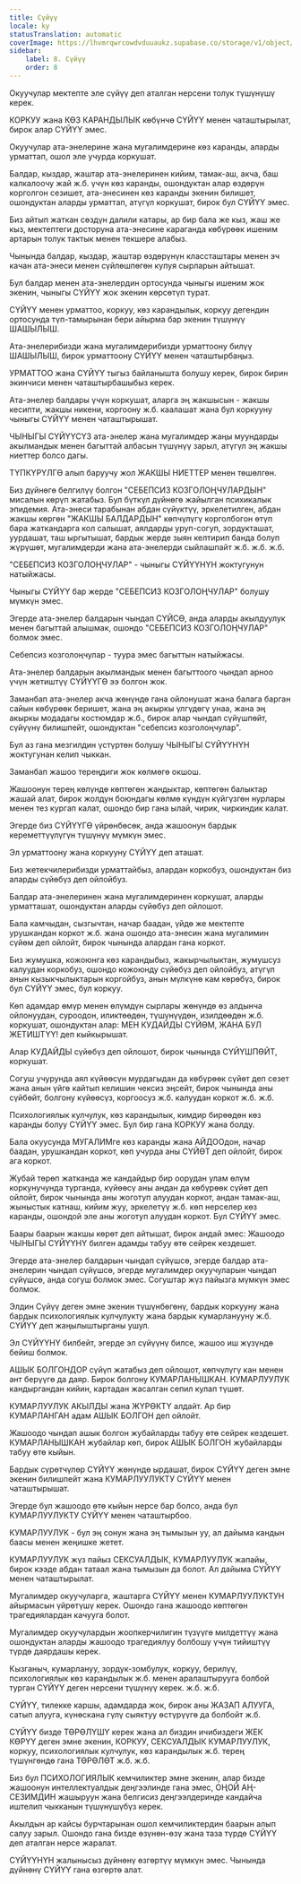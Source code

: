 ```yaml
---
title: Сүйүү
locale: ky
statusTranslation: automatic
coverImage: https://lhvmrqwrcowdvduuaukz.supabase.co/storage/v1/object/public/strapi-uploads/small_cover-educacion-fundamental.webp-2d51a7828a2b1309555be27f7e2a61a0.webp
sidebar:
    label: 8. Сүйүү
    order: 8
---
```

Окуучулар мектепте эле сүйүү деп аталган нерсени толук түшүнүшү керек.

КОРКУУ жана КӨЗ КАРАНДЫЛЫК көбүнчө СҮЙҮҮ менен чаташтырылат, бирок алар СҮЙҮҮ эмес.

Окуучулар ата-энелерине жана мугалимдерине көз каранды, аларды урматтап, ошол эле учурда коркушат.

Балдар, кыздар, жаштар ата-энелеринен кийим, тамак-аш, акча, баш калкалоочу жай ж.б. үчүн көз каранды, ошондуктан алар өздөрүн корголгон сезишет, ата-энесинен көз каранды экенин билишет, ошондуктан аларды урматтап, атүгүл коркушат, бирок бул СҮЙҮҮ эмес.

Биз айтып жаткан сөздүн далили катары, ар бир бала же кыз, жаш же кыз, мектептеги досторуна ата-энесине караганда көбүрөөк ишеним артарын толук тактык менен текшере алабыз.

Чынында балдар, кыздар, жаштар өздөрүнүн классташтары менен эч качан ата-энеси менен сүйлөшпөгөн купуя сырларын айтышат.

Бул балдар менен ата-энелердин ортосунда чыныгы ишеним жок экенин, чыныгы СҮЙҮҮ жок экенин көрсөтүп турат.

СҮЙҮҮ менен урматтоо, коркуу, көз карандылык, коркуу дегендин ортосунда түп-тамырынан бери айырма бар экенин түшүнүү ШАШЫЛЫШ.

Ата-энелерибизди жана мугалимдерибизди урматтоону билүү ШАШЫЛЫШ, бирок урматтоону СҮЙҮҮ менен чаташтырбаңыз.

УРМАТТОО жана СҮЙҮҮ тыгыз байланышта болушу керек, бирок бирин экинчиси менен чаташтырбашыбыз керек.

Ата-энелер балдары үчүн коркушат, аларга эң жакшысын - жакшы кесипти, жакшы никени, коргоону ж.б. каалашат жана бул коркууну чыныгы СҮЙҮҮ менен чаташтырышат.

ЧЫНЫГЫ СҮЙҮҮСҮЗ ата-энелер жана мугалимдер жаңы муундарды акылмандык менен багыттай албасын түшүнүү зарыл, атүгүл эң жакшы ниеттер болсо дагы.

ТҮПКҮРҮЛГӨ алып баруучу жол ЖАКШЫ НИЕТТЕР менен төшөлгөн.

Биз дүйнөгө белгилүү болгон "СЕБЕПСИЗ КОЗГОЛОҢЧУЛАРДЫН" мисалын көрүп жатабыз. Бул бүткүл дүйнөгө жайылган психикалык эпидемия. Ата-энеси тарабынан абдан сүйүктүү, эркелетилген, абдан жакшы көргөн "ЖАКШЫ БАЛДАРДЫН" көпчүлүгү корголбогон өтүп бара жаткандарга кол салышат, аялдарды уруп-согуп, зордукташат, уурдашат, таш ыргытышат, бардык жерде зыян келтирип банда болуп жүрүшөт, мугалимдерди жана ата-энелерди сыйлашпайт ж.б. ж.б. ж.б.

"СЕБЕПСИЗ КОЗГОЛОҢЧУЛАР" - чыныгы СҮЙҮҮНҮН жоктугунун натыйжасы.

Чыныгы СҮЙҮҮ бар жерде "СЕБЕПСИЗ КОЗГОЛОҢЧУЛАР" болушу мүмкүн эмес.

Эгерде ата-энелер балдарын чындап СҮЙСӨ, анда аларды акылдуулук менен багыттай алышмак, ошондо "СЕБЕПСИЗ КОЗГОЛОҢЧУЛАР" болмок эмес.

Себепсиз козголоңчулар - туура эмес багыттын натыйжасы.

Ата-энелер балдарын акылмандык менен багыттоого чындап арноо үчүн жетиштүү СҮЙҮҮГӨ ээ болгон жок.

Заманбап ата-энелер акча жөнүндө гана ойлонушат жана балага барган сайын көбүрөөк беришет, жана эң акыркы үлгүдөгү унаа, жана эң акыркы модадагы костюмдар ж.б., бирок алар чындап сүйүшпөйт, сүйүүнү билишпейт, ошондуктан "себепсиз козголоңчулар".

Бул аз гана мезгилдин үстүртөн болушу ЧЫНЫГЫ СҮЙҮҮНҮН жоктугунан келип чыккан.

Заманбап жашоо тереңдиги жок көлмөгө окшош.

Жашоонун терең көлүндө көптөгөн жандыктар, көптөгөн балыктар жашай алат, бирок жолдун боюндагы көлмө күндүн күйгүзгөн нурлары менен тез кургап калат, ошондо бир гана ылай, чирик, чиркиндик калат.

Эгерде биз СҮЙҮҮГӨ үйрөнбөсөк, анда жашоонун бардык кереметтүүлүгүн түшүнүү мүмкүн эмес.

Эл урматтоону жана коркууну СҮЙҮҮ деп аташат.

Биз жетекчилерибизди урматтайбыз, алардан коркобуз, ошондуктан биз аларды сүйөбүз деп ойлойбуз.

Балдар ата-энелеринен жана мугалимдеринен коркушат, аларды урматташат, ошондуктан аларды сүйөбүз деп ойлошот.

Бала камчыдан, сызгычтан, начар баадан, үйдө же мектепте урушкандан коркот ж.б. жана ошондо ата-энесин жана мугалимин сүйөм деп ойлойт, бирок чынында алардан гана коркот.

Биз жумушка, кожоюнга көз карандыбыз, жакырчылыктан, жумушсуз калуудан коркобуз, ошондо кожоюнду сүйөбүз деп ойлойбуз, атүгүл анын кызыкчылыктарын коргойбуз, анын мүлкүнө кам көрөбүз, бирок бул СҮЙҮҮ эмес, бул коркуу.

Көп адамдар өмүр менен өлүмдүн сырлары жөнүндө өз алдынча ойлонуудан, суроодон, иликтөөдөн, түшүнүүдөн, изилдөөдөн ж.б. коркушат, ошондуктан алар: МЕН КУДАЙДЫ СҮЙӨМ, ЖАНА БУЛ ЖЕТИШТҮҮ! деп кыйкырышат.

Алар КУДАЙДЫ сүйөбүз деп ойлошот, бирок чынында СҮЙҮШПӨЙТ, коркушат.

Согуш учурунда аял күйөөсүн мурдагыдан да көбүрөөк сүйөт деп сезет жана анын үйгө кайтып келишин чексиз эңсейт, бирок чынында аны сүйбөйт, болгону күйөөсүз, коргоосуз ж.б. калуудан коркот ж.б. ж.б.

Психологиялык кулчулук, көз карандылык, кимдир бирөөдөн көз каранды болуу СҮЙҮҮ эмес. Бул бир гана КОРКУУ жана болду.

Бала окуусунда МУГАЛИМге көз каранды жана АЙДООдон, начар баадан, урушкандан коркот, көп учурда аны СҮЙӨТ деп ойлойт, бирок ага коркот.

Жубай төрөп жатканда же кандайдыр бир оорудан улам өлүм коркунучунда турганда, күйөөсү аны андан да көбүрөөк сүйөт деп ойлойт, бирок чынында аны жоготуп алуудан коркот, андан тамак-аш, жыныстык катнаш, кийим жуу, эркелетүү ж.б. көп нерселер көз каранды, ошондой эле аны жоготуп алуудан коркот. Бул СҮЙҮҮ эмес.

Баары баарын жакшы көрөт деп айтышат, бирок андай эмес: Жашоодо ЧЫНЫГЫ СҮЙҮҮНҮ билген адамды табуу өтө сейрек кездешет.

Эгерде ата-энелер балдарын чындап сүйүшсө, эгерде балдар ата-энелерин чындап сүйүшсө, эгерде мугалимдер окуучуларын чындап сүйүшсө, анда согуш болмок эмес. Согуштар жүз пайызга мүмкүн эмес болмок.

Элдин Сүйүү деген эмне экенин түшүнбөгөнү, бардык коркууну жана бардык психологиялык кулчулукту жана бардык кумарланууну ж.б. СҮЙҮҮ деп жаңылыштырганы ушул.

Эл СҮЙҮҮНҮ билбейт, эгерде эл сүйүүнү билсе, жашоо иш жүзүндө бейиш болмок.

АШЫК БОЛГОНДОР сүйүп жатабыз деп ойлошот, көпчүлүгү кан менен ант берүүгө да даяр. Бирок болгону КУМАРЛАНЫШКАН. КУМАРЛУУЛУК кандыргандан кийин, картадан жасалган сепил кулап түшөт.

КУМАРЛУУЛУК АКЫЛДЫ жана ЖҮРӨКТҮ алдайт. Ар бир КУМАРЛАНГАН адам АШЫК БОЛГОН деп ойлойт.

Жашоодо чындап ашык болгон жубайларды табуу өтө сейрек кездешет. КУМАРЛАНЫШКАН жубайлар көп, бирок АШЫК БОЛГОН жубайларды табуу өтө кыйын.

Бардык сүрөтчүлөр СҮЙҮҮ жөнүндө ырдашат, бирок СҮЙҮҮ деген эмне экенин билишпейт жана КУМАРЛУУЛУКТУ СҮЙҮҮ менен чаташтырышат.

Эгерде бул жашоодо өтө кыйын нерсе бар болсо, анда бул КУМАРЛУУЛУКТУ СҮЙҮҮ менен чаташтырбоо.

КУМАРЛУУЛУК - бул эң сонун жана эң тымызын уу, ал дайыма кандын баасы менен жеңишке жетет.

КУМАРЛУУЛУК жүз пайыз СЕКСУАЛДЫК, КУМАРЛУУЛУК жапайы, бирок кээде абдан татаал жана тымызын да болот. Ал дайыма СҮЙҮҮ менен чаташтырылат.

Мугалимдер окуучуларга, жаштарга СҮЙҮҮ менен КУМАРЛУУЛУКТУН айырмасын үйрөтүшү керек. Ошондо гана жашоодо көптөгөн трагедиялардан качууга болот.

Мугалимдер окуучулардын жоопкерчилигин түзүүгө милдеттүү жана ошондуктан аларды жашоодо трагедиялуу болбошу үчүн тийиштүү түрдө даярдашы керек.

Кызганыч, кумарлануу, зордук-зомбулук, коркуу, берилүү, психологиялык көз карандылык ж.б. менен аралаштырууга болбой турган СҮЙҮҮ деген нерсени түшүнүү керек. ж.б. ж.б.

СҮЙҮҮ, тилекке каршы, адамдарда жок, бирок аны ЖАЗАП АЛУУГА, сатып алууга, күнөскана гүлү сыяктуу өстүрүүгө да болбойт ж.б.

СҮЙҮҮ бизде ТӨРӨЛҮШҮ керек жана ал биздин ичибиздеги ЖЕК КӨРҮҮ деген эмне экенин, КОРКУУ, СЕКСУАЛДЫК КУМАРЛУУЛУК, коркуу, психологиялык кулчулук, көз карандылык ж.б. терең түшүнгөндө гана ТӨРӨЛӨТ ж.б. ж.б.

Биз бул ПСИХОЛОГИЯЛЫК кемчиликтер эмне экенин, алар бизде жашоонун интеллектуалдык деңгээлинде гана эмес, ОҢОЙ АҢ-СЕЗИМДИН жашыруун жана белгисиз деңгээлдеринде кандайча иштелип чыкканын түшүнүшүбүз керек.

Акылдын ар кайсы бурчтарынан ошол кемчиликтердин баарын алып салуу зарыл. Ошондо гана бизде өзүнөн-өзү жана таза түрдө СҮЙҮҮ деп аталган нерсе жаралат.

СҮЙҮҮНҮН жалынысыз дүйнөнү өзгөртүү мүмкүн эмес. Чынында дүйнөнү СҮЙҮҮ гана өзгөртө алат.
